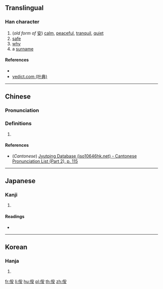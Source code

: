 ==Translingual==

===Han character===
{{Han char|rn=9|rad=人|as=06|sn=8|four=23244|canj=OJV|ids=⿰亻安}}

# (''old form of'' [[安]]) [[calm]], [[peaceful]], [[tranquil]], [[quiet]]
# [[safe]]
# [[why]]
# a [[surname]]

====References====
* {{Han ref|kx=0102.060|dkj=00595|dj=0216.060|hdz=10154.040|uh=4F92|ud=20370|bh=CBC8|bd=52168}}
* [http://yedict.com/htm/4F/4F92.htm yedict.com (叶典)]

----

==Chinese==
{{zh-forms}}

===Pronunciation===
{{zh-pron
|m=ān
|c=on1,ngon1
|mc=y
|oc=y
|ma=
|cat=a,adv,pn
}}

===Definitions===
# {{rfdef|lang=zh}}

====References====
* (''Cantonese'') [http://www.iso10646hk.net/jp/document/download.jsp Jyutping Database (iso10646hk.net) - Cantonese Pronunciation List (Part 2), p. 115]

----

==Japanese==

===Kanji===
{{ja-kanji|grade=|rs=人06}}

# {{defn|lang=ja|sort=人06}}

====Readings====
* {{ja-readings|on=[[あん]] (an)|kun=[[やすらか]] (yasuraka)}}

----

==Korean==

===Hanja===
{{ko-hanja|hangeul=안|rv=an|mr=an}}

# {{defn|lang=ko|sort=人06}}

[[fr:侒]]
[[li:侒]]
[[hu:侒]]
[[pl:侒]]
[[th:侒]]
[[zh:侒]]